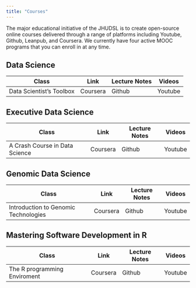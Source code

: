```yaml
---
title: "Courses"
---
```


The major educational initiative of the JHUDSL is to create open-source online courses delivered through a range of platforms including Youtube, Github, Leanpub, and Coursera. 
We currently have four active MOOC programs that you can enroll in at any time. 

## Data Science


Class | Link | Lecture Notes | Videos
------|----------|---------------|---------
Data Scientist's Toolbox | Coursera | Github | Youtube



## Executive Data Science

Class | Link | Lecture Notes | Videos
------|----------|---------------|---------
A Crash Course in Data Science | Coursera | Github | Youtube

## Genomic Data Science

Class | Link | Lecture Notes | Videos
------|----------|---------------|---------
Introduction to Genomic Technologies | Coursera | Github | Youtube


## Mastering Software Development in R


Class | Link | Lecture Notes | Videos
------|----------|---------------|---------
The R programming Enviroment | Coursera | Github | Youtube
